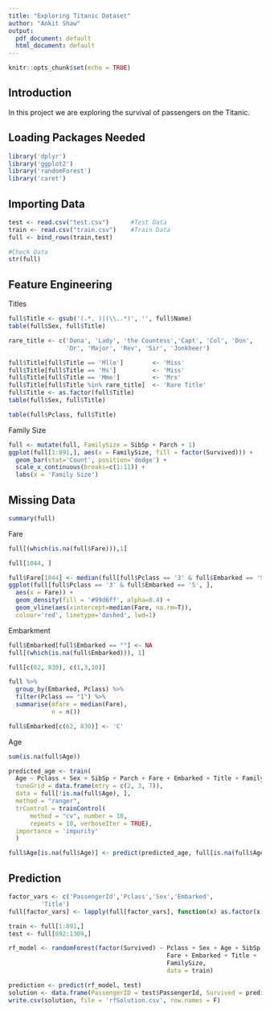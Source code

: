 ```yaml
---
title: "Exploring Titanic Dataset"
author: "Ankit Shaw"
output:
  pdf_document: default
  html_document: default
---
```


```r
knitr::opts_chunk$set(echo = TRUE)  
```

## Introduction

In this project we are exploring the survival of passengers on the Titanic. 
  

## Loading Packages Needed
```r
library('dplyr')
library('ggplot2')
library('randomForest') 
library('caret')
```  


## Importing Data
```r
test <- read.csv("test.csv")      #Test Data
train <- read.csv("train.csv")    #Train Data  
full <- bind_rows(train,test)

#Check Data
str(full)
```  
## Feature Engineering

Titles
```r
full$Title <- gsub('(.*, )|(\\..*)', '', full$Name)
table(full$Sex, full$Title)
```
```r
rare_title <- c('Dona', 'Lady', 'the Countess','Capt', 'Col', 'Don', 
                'Dr', 'Major', 'Rev', 'Sir', 'Jonkheer')

full$Title[full$Title == 'Mlle']        <- 'Miss' 
full$Title[full$Title == 'Ms']          <- 'Miss'
full$Title[full$Title == 'Mme']         <- 'Mrs' 
full$Title[full$Title %in% rare_title]  <- 'Rare Title'
full$Title <- as.factor(full$Title)
table(full$Sex, full$Title)
```

```r
table(full$Pclass, full$Title)
```

Family Size
```r
full <- mutate(full, FamilySize = SibSp + Parch + 1)
ggplot(full[1:891,], aes(x = FamilySize, fill = factor(Survived))) +
  geom_bar(stat='Count', position='dodge') +
  scale_x_continuous(breaks=c(1:11)) +
  labs(x = 'Family Size')
```


## Missing Data
```r
summary(full)
```

Fare
```r
full[(which(is.na(full$Fare))),1]
```
```r
full[1044, ]
```
```r
full$Fare[1044] <- median(full[full$Pclass == '3' & full$Embarked == 'S', ]$Fare, na.rm = TRUE)
ggplot(full[full$Pclass == '3' & full$Embarked == 'S', ], 
  aes(x = Fare)) +
  geom_density(fill = '#99d6ff', alpha=0.4) + 
  geom_vline(aes(xintercept=median(Fare, na.rm=T)),
  colour='red', linetype='dashed', lwd=1)
```


Embarkment
```r
full$Embarked[full$Embarked == ""] <- NA
full[(which(is.na(full$Embarked))), 1]
```
```r
full[c(62, 830), c(1,3,10)]
```

```r
full %>%
  group_by(Embarked, Pclass) %>%
  filter(Pclass == "1") %>%
  summarise(mfare = median(Fare),
            n = n())
```
```r
full$Embarked[c(62, 830)] <- 'C'
```

Age

```r
sum(is.na(full$Age))
```
```r
predicted_age <- train(
  Age ~ Pclass + Sex + SibSp + Parch + Fare + Embarked + Title + FamilySize ,
  tuneGrid = data.frame(mtry = c(2, 3, 7)),
  data = full[!is.na(full$Age), ],
  method = "ranger",
  trControl = trainControl(
      method = "cv", number = 10,
      repeats = 10, verboseIter = TRUE),
  importance = 'impurity'
  )

full$Age[is.na(full$Age)] <- predict(predicted_age, full[is.na(full$Age),])
```

## Prediction
```r
factor_vars <- c('PassengerId','Pclass','Sex','Embarked',
         'Title')
full[factor_vars] <- lapply(full[factor_vars], function(x) as.factor(x))

train <- full[1:891,]
test <- full[892:1309,]

rf_model <- randomForest(factor(Survived) ~ Pclass + Sex + Age + SibSp + Parch + 
                                            Fare + Embarked + Title + 
                                            FamilySize,
                                            data = train)

prediction <- predict(rf_model, test)
solution <- data.frame(PassengerID = test$PassengerId, Survived = prediction)
write.csv(solution, file = 'rfSolution.csv', row.names = F)

```



